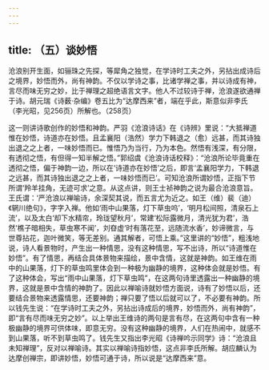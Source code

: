 ```yaml
---
---
---
```

title: （五）谈妙悟
---




沧浪别开生面，如骊珠之先探，等犀角之独觉，在学诗时工夫之外，另拈出成诗后之境界，妙悟而外，尚有神韵。不仅以学诗之事，比诸学禅之事，并以诗成有神，言尽而味无穷之妙，比于禅理之超绝语言文字。他人不过较诗于禅，沧浪遂欲通禅于诗。胡元瑞《诗薮·杂编》卷五比为“达摩西来”者，端在乎此，斯意似非李氏（李光昭，见256页）所解也。（258页）

这一则讲诗歌创作的妙悟和神韵。严羽《沧浪诗话》在《诗辨》里说：“大抵禅道惟在妙悟，诗道亦在妙悟。且孟襄阳（浩然）学力下韩退之（愈）远甚，而其诗独出退之之上者，一味妙悟而已。惟悟乃为当行，乃为本色。然悟有浅深，有分限，有透彻之悟，有但得一知半解之悟。”郭绍虞《沧浪诗话校释》：“沧浪所论毕竟重在透彻之悟，偏于神韵一边，所以在‘诗道亦在妙悟’之后，即言‘孟襄阳学力，下韩退之远甚，而其诗独出退之之上者，一味妙悟而已’。可知沧浪所谓妙悟，正指下节所谓‘羚羊挂角，无迹可求’之意。从这点讲，则王士祯神韵之说为最合沧浪意旨。王氏谓：‘严沧浪以禅喻诗，余深契其说，而五言尤为近之。如王（维）裴（迪）《辋川绝句》，字字入禅。他如‘雨中山果落，灯下草虫呜’，‘明月松间照，清泉石上流’，以及太白‘却下水精帘，玲珑望秋月’，常建‘松际露微月，清光犹为君’，浩然‘樵子暗相失，草虫寒不闻’，刘昚虚‘时有落花至，远随流水香’，妙谛微言，与世尊拈花，迦叶微笑，等无差别。通其解者，可悟上乘。”这里讲的“妙悟”，粗浅地说，诗人看景物时，产生出一种情思，没有这种情思，写不出诗，所以“诗道惟在妙悟”。有了情思，再结合具体景物来描绘，景中含情，这就是神韵。如王维在雨中的山果落，灯下的草虫鸣里体会到一种极为幽静的境界，这种体会就是妙悟。有了这种体会，写出“雨中山果落，灯下草虫鸣”，在这两句诗里透露出一种幽静的境界，这就是景中含情的神韵了。因此以禅喻诗就妙悟方面说，诗有了妙悟以后，还要结合景物来透露情思，还要神韵；禅只要了悟以后就可以了，不必要有神韵。所以钱先生说：“在学诗时工夫之外，另拈出诗成后的境界，妙悟而外，尚有神韵”，即“言有尽而味无穷之妙”。以上举出王维诗的两句是言有尽，在这两句中含有一种极幽静的境界可供体味，即意无穷。没有这种幽静的境界，人们在热闹中，就感不到山果落，听不到草虫鸣了。钱先生又指出李光昭《诗禅吟示同学》诗：“沧浪且未知禅理”，反对以禅喻诗。其实以禅喻诗指妙悟，这点非李氏所解。胡应麟认为达摩创禅宗，即讲妙悟，妙悟可通于诗，所以说是“达摩西来”意。